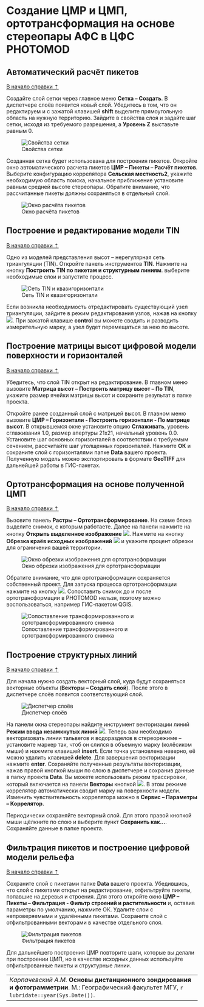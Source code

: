 # Создание ЦМР и ЦМП, ортотрансформация на основе стереопары АФС в ЦФС PHOTOMOD {#photomod_DEM}


## Автоматический расчёт пикетов {#photomod_DEM-pikets}
[В начало справки ⇡](#photomod_DEM)


Создайте слой сетки через главное меню **Сетка – Создать**. В диспетчере слоёв появится новый слой. Убедитесь в том, что он редактируем и с зажатой клавишей **shift**  выделите прямоугольную область на нужную территорию. Зайдите в свойства слоя и задайте шаг сетки, исходя из требуемого разрешения, а **Уровень Z** выставьте равным 0.


![Свойства сетки](images\Ref16\Grid_Properties.png)


Созданная сетка будет использована для построения пикетов. Откройте окно автоматического расчета пикетов **ЦМР – Пикеты – Расчёт пикетов**. Выберите конфигурацию коррелятора **Сельская местность2**, укажите необходимую область поиска, начальное приближение установите равным средней высоте стереопары. Обратите внимание, что рассчитанные пикеты должны сохраняться в отдельный слой.


![Окно расчёта пикетов](images\Ref16\Piket_Calculation.png)


## Построение и редактирование модели TIN {#photomod_DEM-TIN}
[В начало справки ⇡](#photomod_DEM)


Одно из моделей представления высот – нерегулярная сеть триангуляции (TIN). Откройте панель инструментов **TIN**. Нажмите на кнопку **Построить TIN по пикетам и структурным линиям**. выберите необходимые слои и запустите процесс.


![Сеть TIN и квазигоризонтали](images\Ref16\TIN.png)


Если возникла необходимость отредактировать существующий узел триангуляции, зайдите в режим редактирования узлов, нажав на кнопку ![](images\Ref16\Vertex_Edit.png). При зажатой клавише **control** вы можете сводить и разводить измерительную марку, а узел будет перемещаться за нею по высоте.


## Построение матрицы высот цифровой модели поверхности и горизонталей {#photomod_DEM-H_matrix}
[В начало справки ⇡](#photomod_DEM)


Убедитесь, что слой TIN открыт на редактирование. В главном меню вызовите **Матрица высот – Построить матрицу высот – По TIN**, укажите размер ячейки матрицы высот и сохраните результат в папке проекта.


Откройте ранее созданный слой с матрицей высот. В главном меню вызовите **ЦМР – Горизонтали - Построить горизонтали - По матрице высот**. В открывшемся окне установите опцию **Сглаживать**, уровень сглаживания 1.0, размер апертуры 21x21, начальный уровень 0.0. Установите шаг основных горизонталей в соответствии с требуемым сечением, рассчитайте шаг утолщенных горизонталей. Нажмите **ОК** и сохраните слой с горизонталями папке **Data** вашего проекта. Полученную модель можно экспортировать в формате **GeoTIFF** для дальнейшей работы в ГИС-пакетах.


## Ортотрансформация на основе полученной ЦМП {#photomod_DEM-Orthorectification}
[В начало справки ⇡](#photomod_DEM)


Вызовите панель **Растры – Ортотрансформирование**. На схеме блока выделите снимок, с которым работаете. Далее на панели нажмите на кнопку **Открыть выделенное изображение** ![](images\Ref16\Select.png). Нажмите на кнопку **Обрезка краёв исходных изображений** ![](images\Ref16\Clip2.png) и укажите процент обрезки для ограничения вашей территории.


![Окно обрезки изображения для ортотрансформации](images\Ref16\Clip.png)


Обратите внимание, что для ортотрансформации сохраняется собственный проект. Для запуска процесса ортотрансформации нажмите на кнопку ![](images\Ref16\Run.png). Сопоставить снимок до и после ортотрансформации в PHOTOMOD нельзя, поэтому можно воспользоваться, например ГИС-пакетом QGIS.


![Сопоставление трансформированного и ортотрансформированного снимка](images\Ref16\Comparison.gif)


## Построение структурных линий {#photomod_DEM-structure_lines}
[В начало справки ⇡](#photomod_DEM)


Для начала нужно создать векторный слой, куда будут сохраняться векторные объекты (**Векторы – Создать слой**). После этого в диспетчере слоёв появится соответствующий слой.


![Диспетчер слоёв](images\Ref16\Layers.png)


На панели окна стереопары найдите инструмент векторизации линий **Режим ввода незамкнутых линий** ![](images\Ref16\Polyline.png). Теперь вам необходимо векторизовать линии тальвегов и водоразделов в стереорежиме – установите маркер так, чтоб он слился в объемную марку (колёсиком мыши) и нажмите клавишей **insert**. Если точка установлена неверно, её можно удалить клавишей **delete**. Для завершения векторизации нажмите **enter**. Сохраняйте полученные результаты векторизации, нажав правой кнопкой мыши по слою в диспетчере и сохранив данные в папку проекта **Data**. Вы можете использовать режим трассировки, который включается на панели **Векторы** кнопкой ![](images\Ref16\Tracing.png). В этом режиме коррелятор автоматически сводит марку на поверхности модели. Изменить чувствительность коррелятора можно в **Сервис – Параметры – Коррелятор**.


Периодически сохраняйте векторный слой. Для этого правой кнопкой мыши щёлкните по слою и выберите пункт **Сохранить как...**. Сохраняйте данные в папке проекта.



## Фильтрация пикетов и построение цифровой модели рельефа {#photomod_DEM-DEM}
[В начало справки ⇡](#photomod_DEM)


Сохраните слой с пикетами папке **Data** вашего проекта. Убедившись, что слой с пикетами открыт на редактирование, отфильтруйте пикеты, попавшие на деревья и строения. Для этого откройте окно **ЦМР – Пикеты – Фильтрация - Фильтр строений и растительности** и, оставив параметры по умолчанию, нажмите ОК. Удалите слои с непроверяемыми и удалёнными пикетами. Сохраните слой с отфильтрованными векторами в качестве отдельного слоя.


![Фильтрация пикетов](images\Ref16\Filtration.png)


Для дальнейшего построения ЦМР повторите шаги, которые вы делали при построении ЦМП, но в качестве исходных данных используйте отфильтрованные пикеты и структурные линии.


----
_Карпачевский А.М._ **Основы дистанционного зондирования и фотограмметрии**. М.: Географический факультет МГУ, `r lubridate::year(Sys.Date())`.
----